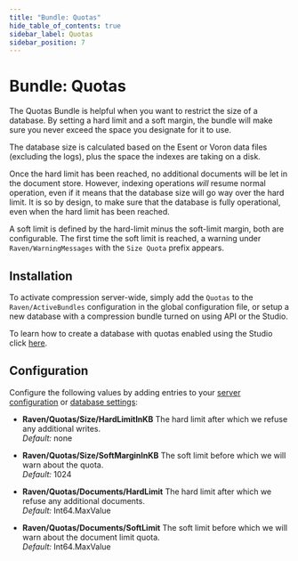 ```yaml
---
title: "Bundle: Quotas"
hide_table_of_contents: true
sidebar_label: Quotas
sidebar_position: 7
---
```



# Bundle: Quotas

The Quotas Bundle is helpful when you want to restrict the size of a database. By setting a hard limit and a soft margin, the bundle will make sure you never exceed the space you designate for it to use.

The database size is calculated based on the Esent or Voron data files (excluding the logs), plus the space the indexes are taking on a disk.

Once the hard limit has been reached, no additional documents will be let in the document store. However, indexing operations _will_ resume normal operation, even if it means that the database size will go way over the hard limit. It is so by design, to make sure that the database is fully operational, even when the hard limit has been reached.

A soft limit is defined by the hard-limit minus the soft-limit margin, both are configurable. The first time the soft limit is reached, a warning  under `Raven/WarningMessages` with the `Size Quota` prefix appears.

## Installation

To activate compression server-wide, simply add the `Quotas` to the `Raven/ActiveBundles` configuration in the global configuration file, or setup a new database with a compression bundle turned on using API or the Studio.

To learn how to create a database with quotas enabled using the Studio click [here](../../studio/overview/settings/quotas.mdx).

## Configuration

Configure the following values by adding entries to your [server configuration](../../server/configuration/configuration-options.mdx) or [database settings](../../server/administration/multiple-databases.mdx):

* **Raven/Quotas/Size/HardLimitInKB**
	The hard limit after which we refuse any additional writes.   
	_Default:_ none

* **Raven/Quotas/Size/SoftMarginInKB**
	The soft limit before which we will warn about the quota.   
	_Default:_ 1024

* **Raven/Quotas/Documents/HardLimit**
	The hard limit after which we refuse any additional documents.   
	_Default:_ Int64.MaxValue

* **Raven/Quotas/Documents/SoftLimit**
	The soft limit before which we will warn about the document limit quota.   
	_Default:_ Int64.MaxValue
